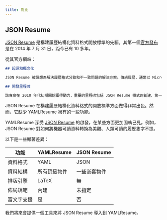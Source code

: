 ```yaml
---
title: 對比
---
```


## JSON Resume

[JSON Resume](https://jsonresume.org) 是構建履歷結構化資料格式開放標準的先驅。其第一個[官方發布](https://jsonresume.org/blog/first-official-release)是在 2014 年 7 月 31 日，距今已有 10 多年。

從其官方網站：

```markdown
## 起源和概念化

JSON Resume 被設想為解決履歷格式分散和不一致問題的解決方案。傳統履歷，通常以 Microsoft Word 或 PDF 等格式創建，在被不同系統解析時經常遇到相容性問題。認識到這個問題，Thomas Davis 和 Roland Sharp 發起了 JSON Resume 作為開源專案，為履歷創建通用、機器可讀的格式。

## 開發里程碑

該專案在 2010 年代初期開始獲得動力，重要的里程碑包括 JSON Resume 模式的創建、第一個 CLI 工具的開發以及 JSON Resume 註冊表的建立。這些里程碑是由社群貢獻和科技行業對標準化履歷格式需求日益增長的認識推動的。
```

JSON Resume 在構建履歷結構化資料格式的開放標準方面做得非常出色。然而，它缺少 YAMLResume 擁有的一些功能。

YAMLResume 深受 [JSON Resume](https://jsonresume.org/) 的啟發，在某些方面更加固執己見。例如，JSON Resume 對如何將機器可讀資料轉換為美觀、人類可讀的履歷隻字不提。

以下是一些顯著差異：

| 功能            | YAMLResume            | JSON Resume         |
| ------------------ | --------------------- | ------------------- |
| 資料格式        | YAML                  | JSON                |
| 資料結構     | 所有頂級物件 | 一些嵌套物件 |
| 排版引擎 | LaTeX                 | 無                |
| 佈局規範        | 內建              | 未指定       |
| 富文字支援  | 是                   | 否                  |

我們將來會提供一個工具來將 JSON Resume 導入到 YAMLResume。
